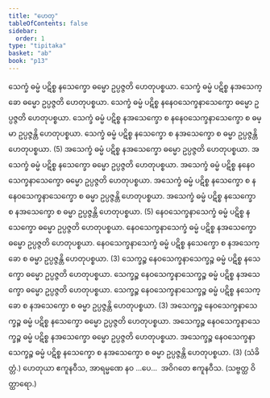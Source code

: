 ```yaml
---
title: "ဟေတု"
tableOfContents: false
sidebar:
  order: 1
type: "tipitaka"
basket: "ab"
book: "p13"
---
```



<DynamicBreadcrumb />

<Division number="39" book="p13" e="ch" v="40" p="189">

<Paragraph number="99" book="p13">
သေက္ခံ ဓမ္မံ ပဋိစ္စ နသေက္ခော ဓမ္မော ဥပ္ပဇ္ဇတိ ဟေတုပစ္စယာ. သေက္ခံ ဓမ္မံ ပဋိစ္စ နအသေက္ခော ဓမ္မော ဥပ္ပဇ္ဇတိ ဟေတုပစ္စယာ. သေက္ခံ ဓမ္မံ ပဋိစ္စ နနေဝသေက္ခနာသေက္ခော ဓမ္မော ဥပ္ပဇ္ဇတိ ဟေတုပစ္စယာ. သေက္ခံ ဓမ္မံ ပဋိစ္စ နအသေက္ခော စ နနေဝသေက္ခနာသေက္ခော စ ဓမ္မာ ဥပ္ပဇ္ဇန္တိ ဟေတုပစ္စယာ. သေက္ခံ ဓမ္မံ ပဋိစ္စ နသေက္ခော စ နအသေက္ခော စ ဓမ္မာ ဥပ္ပဇ္ဇန္တိ ဟေတုပစ္စယာ. (5)
</Paragraph>

<Paragraph number="100" book="p13">
အသေက္ခံ ဓမ္မံ ပဋိစ္စ နအသေက္ခော ဓမ္မော ဥပ္ပဇ္ဇတိ ဟေတုပစ္စယာ. အသေက္ခံ ဓမ္မံ ပဋိစ္စ နသေက္ခော ဓမ္မော ဥပ္ပဇ္ဇတိ ဟေတုပစ္စယာ. အသေက္ခံ ဓမ္မံ ပဋိစ္စ နနေဝသေက္ခနာသေက္ခော ဓမ္မော ဥပ္ပဇ္ဇတိ ဟေတုပစ္စယာ. အသေက္ခံ ဓမ္မံ ပဋိစ္စ နသေက္ခော စ နနေဝသေက္ခနာသေက္ခော စ ဓမ္မာ ဥပ္ပဇ္ဇန္တိ ဟေတုပစ္စယာ. အသေက္ခံ ဓမ္မံ ပဋိစ္စ နသေက္ခော စ နအသေက္ခော စ ဓမ္မာ ဥပ္ပဇ္ဇန္တိ ဟေတုပစ္စယာ. (5)
</Paragraph>

<Paragraph number="101" book="p13">
နေဝသေက္ခနာသေက္ခံ ဓမ္မံ ပဋိစ္စ နသေက္ခော ဓမ္မော ဥပ္ပဇ္ဇတိ ဟေတုပစ္စယာ. နေဝသေက္ခနာသေက္ခံ ဓမ္မံ ပဋိစ္စ နအသေက္ခော ဓမ္မော ဥပ္ပဇ္ဇတိ ဟေတုပစ္စယာ. နေဝသေက္ခနာသေက္ခံ ဓမ္မံ ပဋိစ္စ နသေက္ခော စ နအသေက္ခော စ ဓမ္မာ ဥပ္ပဇ္ဇန္တိ ဟေတုပစ္စယာ. (3)
</Paragraph>

<Paragraph number="102" book="p13">
သေက္ခဉ္စ နေဝသေက္ခနာသေက္ခဉ္စ ဓမ္မံ ပဋိစ္စ နသေက္ခော ဓမ္မော ဥပ္ပဇ္ဇတိ ဟေတုပစ္စယာ. သေက္ခဉ္စ နေဝသေက္ခနာသေက္ခဉ္စ ဓမ္မံ ပဋိစ္စ နအသေက္ခော ဓမ္မော ဥပ္ပဇ္ဇတိ ဟေတုပစ္စယာ. သေက္ခဉ္စ နေဝသေက္ခနာသေက္ခဉ္စ ဓမ္မံ ပဋိစ္စ နသေက္ခော စ နအသေက္ခော စ ဓမ္မာ ဥပ္ပဇ္ဇန္တိ ဟေတုပစ္စယာ. (3)
</Paragraph>

<Paragraph number="103" book="p13">
အသေက္ခဉ္စ နေဝသေက္ခနာသေက္ခဉ္စ ဓမ္မံ ပဋိစ္စ နသေက္ခော ဓမ္မော ဥပ္ပဇ္ဇတိ ဟေတုပစ္စယာ. အသေက္ခဉ္စ နေဝသေက္ခနာသေက္ခဉ္စ ဓမ္မံ ပဋိစ္စ နအသေက္ခော ဓမ္မော ဥပ္ပဇ္ဇတိ ဟေတုပစ္စယာ. အသေက္ခဉ္စ နေဝသေက္ခနာသေက္ခဉ္စ ဓမ္မံ ပဋိစ္စ နသေက္ခော စ နအသေက္ခော စ ဓမ္မာ ဥပ္ပဇ္ဇန္တိ ဟေတုပစ္စယာ. (3) (သံခိတ္တံ.)
</Paragraph>

<Paragraph number="104" book="p13">
ဟေတုယာ ဧကူနဝီသ, အာရမ္မဏေ နဝ …ပေ…  အဝိဂတေ ဧကူနဝီသ. (သဗ္ဗတ္ထ ဝိတ္ထာရော.)
</Paragraph>
</Division>